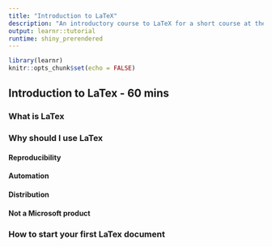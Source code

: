 ```yaml
---
title: "Introduction to LaTeX"
description: "An introductory course to LaTeX for a short course at the Conference on Statistical Practice 2020"
output: learnr::tutorial
runtime: shiny_prerendered
---
```


```r
library(learnr)
knitr::opts_chunk$set(echo = FALSE)
```


## Introduction to LaTex - 60 mins

### What is LaTex

### Why should I use LaTex

#### Reproducibility

#### Automation

#### Distribution

#### Not a Microsoft product

### How to start your first LaTex document
